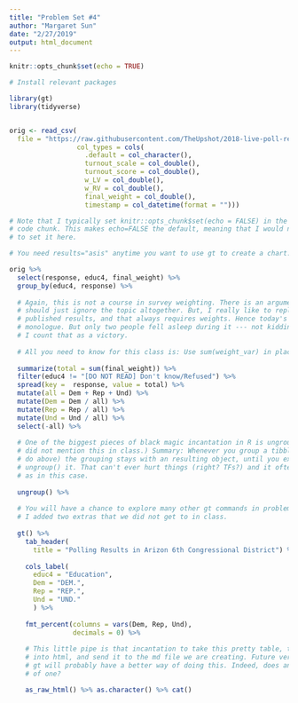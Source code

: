```yaml
---
title: "Problem Set #4"
author: "Margaret Sun"
date: "2/27/2019"
output: html_document
---
```


```r
knitr::opts_chunk$set(echo = TRUE)

# Install relevant packages

library(gt)
library(tidyverse)


orig <- read_csv(
  file = "https://raw.githubusercontent.com/TheUpshot/2018-live-poll-results/master/data/elections-poll-az06-3.csv",
                 col_types = cols(
                   .default = col_character(),
                   turnout_scale = col_double(),
                   turnout_score = col_double(),
                   w_LV = col_double(),
                   w_RV = col_double(),
                   final_weight = col_double(),
                   timestamp = col_datetime(format = "")))

```

```r
# Note that I typically set knitr::opts_chunk$set(echo = FALSE) in the first
# code chunk. This makes echo=FALSE the default, meaning that I would not need
# to set it here.

# You need results="asis" anytime you want to use gt to create a chart.

orig %>% 
  select(response, educ4, final_weight) %>% 
  group_by(educ4, response) %>% 
  
  # Again, this is not a course in survey weighting. There is an argument that I
  # should just ignore the topic altogether. But, I really like to replicate
  # published results, and that always requires weights. Hence today's
  # monologue. But only two people fell asleep during it --- not kidding! --- so
  # I count that as a victory.
  
  # All you need to know for this class is: Use sum(weight_var) in place of n().
  
  summarize(total = sum(final_weight)) %>%   
  filter(educ4 != "[DO NOT READ] Don't know/Refused") %>% 
  spread(key =  response, value = total) %>% 
  mutate(all = Dem + Rep + Und) %>% 
  mutate(Dem = Dem / all) %>% 
  mutate(Rep = Rep / all) %>% 
  mutate(Und = Und / all) %>% 
  select(-all) %>% 
  
  # One of the biggest pieces of black magic incantation in R is ungroup(). (I
  # did not mention this in class.) Summary: Whenever you group a tibble (as we
  # do above) the grouping stays with an resulting object, until you explicitly
  # ungroup() it. That can't ever hurt things (right? TFs?) and it often helps,
  # as in this case.
  
  ungroup() %>% 
  
  # You will have a chance to explore many other gt commands in problem set #4.
  # I added two extras that we did not get to in class.
  
  gt() %>% 
    tab_header(
      title = "Polling Results in Arizon 6th Congressional District") %>% 
    
    cols_label(
      educ4 = "Education",
      Dem = "DEM.",
      Rep = "REP.",
      Und = "UND."
      ) %>%
  
    fmt_percent(columns = vars(Dem, Rep, Und),
                decimals = 0) %>% 
  
    # This little pipe is that incantation to take this pretty table, turn it
    # into html, and send it to the md file we are creating. Future versions of
    # gt will probably have a better way of doing this. Indeed, does anyone know
    # of one?

    as_raw_html() %>% as.character() %>% cat()
  

```


